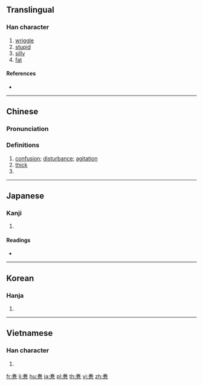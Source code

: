 {{also|蠢}}
==Translingual==

===Han character===
{{Han char|rn=61|rad=心|as=09|sn=13|four=40336|canj=QAP|ids=⿱春心}}

# [[wriggle]]
# [[stupid]]
# [[silly]]
# [[fat]]

====References====
* {{Han ref|kx=0392.330|dkj=10864|dj=0728.160|hdz=42320.040|uh=60F7|ud=24823|bh=DD65|bd=56677}}

----

==Chinese==
{{zh-forms}}

===Pronunciation===
{{zh-pron
|m=chǔn
|c=ceon2
|mc=y
|oc=y
|cat=v,a
}}

===Definitions===
{{zh-hanzi}}

# [[confusion]]; [[disturbance]]; [[agitation]]
# [[thick]]
# {{zh-alt-form|蠢}}

----

==Japanese==

===Kanji===
{{ja-kanji|grade=|rs=心09}}

# {{defn|lang=ja|sort=心09}}

====Readings====
* {{ja-readings|on=[[しゅん]] (shun)|kun=[[みだれる]] (midareru)}}

----

==Korean==

===Hanja===
{{ko-hanja|hangeul=준|eumhun=|rv=jun|mr=chun|y=cwun}}

# {{defn|lang=ko|sort=心09}}

----

==Vietnamese==

===Han character===
{{vi-readings|rs=心09|hanviet=xuẩn}}

# {{defn|lang=vi|sort=心09}}

[[fr:惷]]
[[li:惷]]
[[hu:惷]]
[[ja:惷]]
[[pl:惷]]
[[th:惷]]
[[vi:惷]]
[[zh:惷]]